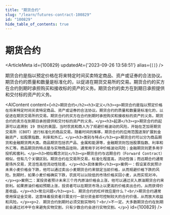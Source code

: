 ```yaml
---
title: "期货合约"
slug: "/learn/futures-contract-100829"
id: "100829"
hide_table_of_contents: true
---
```



# 期货合约

<ArticleMeta id={100829} updatedAt={'2023-09-26 13:58:51'} alias={`[]`} />
<div className='border-solid border-b border-t-0 my-4 border-[var(--ifm-color-gray-300)]' />

期货合约是指以预定价格在将来特定时间买卖特定商品、资产或证券的合法协议。期货合约的质量和数量是标准化的，以促进在期货交易所的交易。期货合约的买方在合约到期时承担购买和接收标的资产的义务。期货合约的卖方在到期日承担提供和交付标的资产的义务。

<AIContent content={`<h2>期货合约</h2><h3>定义</h3><p>期货合约是指以预定价格在将来特定时间买卖特定商品、资产或证券的合法协议。期货合约的质量和数量是标准化的，以促进在期货交易所的交易。期货合约的买方在合约到期时承担购买和接收标的资产的义务。期货合约的卖方在到期日承担提供和交付标的资产的义务。</p><h3>起源</h3><p>期货合约的起源可以追溯到 19 世纪的美国，当时农民和商人为了规避价格波动的风险，开始在芝加哥期货交易所（CBOT）进行标准化的商品交易。随着时间的推移，期货合约的应用范围逐渐扩展到金融资产，如股票指数、利率和外汇。</p><h3>类别与特点</h3><p>期货合约可以分为商品期货和金融期货两大类。商品期货包括农产品、金属和能源等，金融期货则包括股票指数、利率和外汇等。商品期货的特点是与实物商品挂钩，通常用于对冲价格波动风险；金融期货则更多用于投机和套利。</p><h3>相似概念对比</h3><p>期货合约与远期合约（Forward Contract）相似，但有几个关键区别。期货合约在交易所交易，标准化程度高，流动性强；而远期合约通常是场外交易，灵活性高但流动性较差。</p><h3>具体案例</h3><p>案例一：假设某农民预计未来小麦价格会下跌，他可以通过卖出小麦期货合约来锁定当前价格，从而规避价格下跌的风险。到期时，如果小麦价格确实下跌，农民可以以较低的市场价格买回小麦，从而实现对冲。</p><p>案例二：某投资者预计未来三个月内原油价格会上涨，他可以通过买入原油期货合约来获利。如果原油价格如预期上涨，投资者可以在期货市场上以更高的价格卖出合约，从而获得价差收益。</p><h3>常见问题</h3><p>1. 期货合约的杠杆效应是什么？<br/>期货合约通常使用保证金交易，这意味着投资者只需支付一部分资金即可控制较大的合约价值，从而放大收益和风险。</p><p>2. 期货合约到期时必须交割实物吗？<br/>不一定。大多数期货合约在到期前会通过对冲平仓来避免实物交割，只有少数合约会进行实物交割。</p>`} id={100829} />
